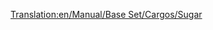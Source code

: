 [[Translation:en/Manual/Base Set/Cargos/Sugar]]

{{ru/Груз|груз=Сахар
|изображение=en/SugarMine.png|производит=[[ru/Manual/Base Set/Industries/Сахарная шахта|Сахарная шахта]]
|принимает=[[ru/Manual/Base Set/Industries/Конфетная фабрика|Конфетная фабрика]]
}}